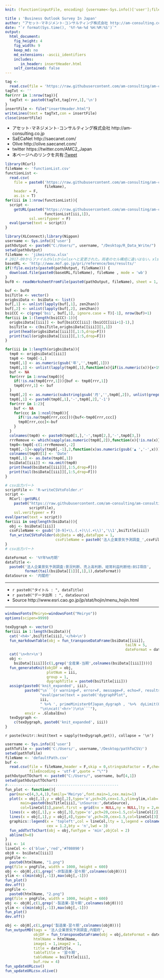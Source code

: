 ```yaml
---
knit: (function(inputFile, encoding) {username<-Sys.info()['user'];fileName<-'defaultPath.csv';pathToFile <-paste0('C:/Users/', username,'/Desktop/pathToCSV/');setwd(pathToFile);buf0<-read.csv(fileName,header = F,skip = 0,stringsAsFactor = F,check.names = F,fileEncoding = 'utf-8');htmlName<-'BusinessOutlookSurvey';rmarkdown::render(inputFile, encoding = encoding, output_file = paste0('C:/Users/',username,buf0[4,1],'am-consulting.co.jp-',htmlName,'.html')) })

title : 'Business Outlook Survey In Japan'
author: "アセット･マネジメント･コンサルティング株式会社 http://am-consulting.co.jp"
date: "`r format(Sys.time(), '%Y-%m-%d %H:%M:%S')`"
output: 
  html_document:
    fig_height: 4
    fig_width: 9  
    keep_md: no
    md_extensions: -ascii_identifiers 
    includes:
       in_header: insertHeader.html
    self_contained: false
---
```


```r
tag <-
  read.csv(file = 'https://raw.githubusercontent.com/am-consulting/am-consulting.github.io/master/components/insertHeader.csv',header = F,fileEncoding = 'UTF8')
tagTxt <- ''
for(rrr in 1:nrow(tag)){
  tagTxt <- paste0(tagTxt,tag[rrr,1],'\n')
}
insertFile <- file("insertHeader.html")
writeLines(text = tagTxt,con = insertFile)
close(insertFile)
```

- アセット･マネジメント･コンサルティング株式会社 http://am-consulting.co.jp
- SaECaNet http://saecanet.com/
- Olive http://olive.saecanet.com/
- twitter https://twitter.com/AMC2_Japan
- 本ページへのリンクを共有:<a href="https://twitter.com/share" class="twitter-share-button" data-via="AMC2_Japan" data-size="large">Tweet</a> <script>!function(d,s,id){var js,fjs=d.getElementsByTagName(s)[0],p=/^http:/.test(d.location)?'http':'https';if(!d.getElementById(id)){js=d.createElement(s);js.id=id;js.src=p+'://platform.twitter.com/widgets.js';fjs.parentNode.insertBefore(js,fjs);}}(document, 'script', 'twitter-wjs');</script>

```r
library(RCurl)
fileName <- 'functionList.csv'
functionList <-
  read.csv(
    file = paste0('https://raw.githubusercontent.com/am-consulting/am-consulting.github.io/master/csv/',
                  fileName),
    header = F,
    as.is = T)
for(iii in 1:nrow(functionList)){
  script <- 
    getURL(paste0("https://raw.githubusercontent.com/am-consulting/am-consulting.github.io/master/", 
                  functionList[iii,1]),
           ssl.verifypeer = F)
  eval(parse(text = script))
}
```

```r
library(XLConnect);library(Nippon)
username <- Sys.info()['user']
pathOutput <- paste0("C:/Users/", username, "/Desktop/R_Data_Write/")
setwd(pathOutput)
fileName <- 'jikeiretsu.xlsx'
# 2017-09からファイルがxlsからxlsxへと変更された。両者のセル構成に違いはない。xlsもダウンロード可能であるため折に触れ確認すること(2017-09-13)。
baseURL <- 'http://www.mof.go.jp/pri/reference/bos/results/'
if(!file.exists(paste0(pathOutput, fileName))) {
  download.file(paste0(baseURL,fileName), fileName , mode = 'wb')
}
buf0 <- readWorksheetFromFile(paste0(pathOutput, fileName), sheet = 1, header = F)
```

```r
buf <- buf0
bsiTitle <- vector()
origbsiData <- bsiData <- list()
buf[,1] <- unlist(lapply(buf[,1], zen2han))
buf[,2] <- unlist(lapply(buf[,2], zen2han))
bsiCCC <- c(grep('bsi', buf[,1], ignore.case = T)[-1], nrow(buf)+1)
for(iii in 1:(length(bsiCCC)-1)){
  origbsiData[[iii]] <- buf[bsiCCC[iii]:(bsiCCC[iii+1]-1),]
  bsiTitle <- c(bsiTitle,origbsiData[[iii]][1,1])
  print(head(origbsiData[[iii]][,1:5,drop=F]))
  print(tail(origbsiData[[iii]][,1:5,drop=F]))
}  
```

```r
for(iii in 1:length(origbsiData)){
  tmp0 <- origbsiData[[iii]]
  tmp0 <- tmp0[-1,]
  tmp0[,1] <- as.numeric(gsub('年','',tmp0[,1]))
  tmp0[,1] <- unlist(lapply(tmp0[,1],function(x){if(is.numeric(x)){x+1988}else{NA}}))
  buf <- NA
  for(rrr in 1:nrow(tmp0)){
    if(!is.na(tmp0[rrr,1])){buf <- tmp0[rrr,1]}
    tmp0[rrr,1] <- buf
  }
  tmp0[,2] <- as.numeric(substring(gsub('月','',tmp0[,2]), unlist(gregexpr('~',gsub('月','',tmp0[,2])))+1))
  tmp0[,1] <- paste0(tmp0[,1],'-',tmp0[,2],'-1')
  for(rrr in 1:2){
    buf <- NA
    for(ccc in 1:ncol(tmp0)){
      if(!is.na(tmp0[rrr,ccc])){buf<-tmp0[rrr,ccc]}
      tmp0[rrr,ccc]<-buf
    }
  }
  colnames(tmp0) <- paste0(tmp0[1,],'-',tmp0[2,],'-',tmp0[3,])
  rrrRemove <- which(sapply(as.numeric(tmp0[,2]),function(x){!is.na(x)}))[1]-1
  tmp0<-tmp0[-c(1:rrrRemove),-2]
  tmp0[,-1]<-apply(tmp0[,-1],2,function(x)as.numeric(gsub('▲ ','-',x)))
  colnames(tmp0)[1] <- 'Date'
  tmp0[,1] <- as.Date(tmp0[,1])
  bsiData[[iii]] <- na.omit(tmp0)
  print(head(bsiData[[iii]][,1:5,drop=F]))
  print(tail(bsiData[[iii]][,1:5,drop=F]))
}
```

```r
# csv出力パート
scriptFile <- 'R-writeCSVtoFolder.r'
script <-
  RCurl::getURL(
    paste0("https://raw.githubusercontent.com/am-consulting/am-consulting.github.io/master/",
           scriptFile),
    ssl.verifypeer = F)
eval(parse(text = script))
for(iii in seq(length(bsiData))){
  obj <- bsiData[[iii]]
  csvFileName <- gsub('[0-9]+\\.(.+)\\(.+\\)','\\1',bsiTitle[iii])
  fun_writeCSVtoFolder(objData = obj,dataType = 1,
                       csvFileName = paste0('法人企業景気予測調査_',csvFileName))
}
# csv出力パート
```

```r
dateFormat <- '%Y年%m月期'
dataTitle <- 
  paste0('法人企業景気予測調査:景況判断、売上高判断、経常利益判断他:BSI項目',
         format(tail(bsiData[[1]][,1],1),dateFormat))
dataSource <- '内閣府'
```
***

- `r paste0("タイトル : ", dataTitle)`
- `r paste0("データ出所 : ", dataSource)`
- Source http://www.esri.cao.go.jp/jp/stat/hojin/menu_hojin.html

***
```r
windowsFonts(Meiryo=windowsFont("Meiryo"))
options(scipen=9999)
```

```r
texDygraph <- vector()
for(iii in 1:length(bsiData)){
  cat('<h4>',bsiTitle[iii],'</h4>\n')
  fun_markdownTable(obj = fun_transposeDataFrame(bsiData[[iii]],
                                                       tailN = 5,
                                                       dateFormat = dateFormat))
  cat('\n<hr>\n')
  obj <- 
    bsiData[[iii]][c(1,grep('全産業-当期',colnames(bsiData[[iii]])))]
  fun_generateKnit(objDF = obj, 
                   plotNum = iii, 
                   group = 1, 
                   dygraphTitle = paste0(bsiTitle[iii]))
  assign(paste0('knit_expanded', iii),
         paste0("\n```{r warning=F, error=F, message=F, echo=F, results='asis'}\n\n",
                "eval(parse(text = paste0('dygraphPlot", 
                iii,
                " %>% ', primeMinisterOfJapan_dygraph , '%>%  dyLimit(0, color = \"red\")')))",
                "\n\ncat('<hr>')\n\n```"),
         envir = .GlobalEnv)
  texDygraph <- 
    c(texDygraph, paste0('knit_expanded', iii))
}
```

`r paste(knitr::knit(text = sapply(texDygraph,get)), collapse = '\n')`

```r
username <- Sys.info()['user']
pathToFile <- paste0('C:/Users/', username,'/Desktop/pathToCSV/')
setwd(pathToFile)
fileName <- 'defaultPath.csv'
buf <-
  read.csv(file = fileName,header = F,skip = 0,stringsAsFactor = F,check.names = F,
           fileEncoding = 'utf-8',quote = "\"")
pathOutputTOchart <- paste0("C:/Users/", username, buf[4,1])
setwd(pathOutputTOchart)
#---------------------------------------------------
fun_plot <- function(){
  par(mar=c(4,3,4,1),family='Meiryo',font.main=1,cex.main=1)
  plot(x = obj[,1],y = obj[,2],type='o',pch=20,cex=1.5,ylim=ylim,xlab='',ylab='',
       main=paste0(bsiTitle[iii],'\nSource:',dataSource),
       col=lineCol[1],panel.first = grid(nx = NULL,ny = NULL,lty = 2,equilogs = T))
  lines(x = obj[,1],y = obj[,3],type='o',pch=20,cex=1.5,col=lineCol[2])
  lines(x = obj[,1],y = obj[,4],type='o',pch=20,cex=1.5,col=lineCol[3])
  graphics::legend(x = 'topleft',col = lineCol,lty = 1,legend = colnames(obj)[-1],
                   cex = 1.2,bty = 'n',lwd = 3)
  fun_addTxtToChart(obj = obj,funType = 'min',objCol = 2)
  abline(h=0)
}
iii <- 14
lineCol <- c('blue','red','#708090')
obj0 <- bsiData[[iii]]
pngFile <-
  paste0(htmlName, "1.png")
png(file = pngFile, width = 1000, height = 600)
obj <- obj0[,c(1,grep('-非製造業-翌々期',colnames(obj0)))]
ylim <- c(min(obj[,-1]),max(obj[,-1]))
fun_plot()
dev.off()
pngFile <-
  paste0(htmlName, "2.png")
png(file = pngFile, width = 1000, height = 600)
obj <- obj0[,c(1,grep('-製造業-翌々期',colnames(obj0)))]
ylim <- c(min(obj[,-1]),max(obj[,-1]))
fun_plot()
dev.off()
```

```r
obj <- obj0[,c(1,grep('製造業-翌々期',colnames(obj0)))]
fun_outputMD(tags = '法人企業景気予測調査,内閣府',
             objDF = fun_transposeDataFrame(obj = obj,dateFormat = dateFormat),
             htmlName = htmlName,
             image1 = 1,image2 = 1,
             title = dataTitle,
             tableTitle = '翌々期',
             tableName = bsiTitle[iii],
             buf.row = 4)
fun_updateURLcsv()
fun_updateURLcsv.olive()
```

<script>MakeNegative();</script>
<script>
  (function(i,s,o,g,r,a,m){i['GoogleAnalyticsObject']=r;i[r]=i[r]||function(){
  (i[r].q=i[r].q||[]).push(arguments)},i[r].l=1*new Date();a=s.createElement(o),
  m=s.getElementsByTagName(o)[0];a.async=1;a.src=g;m.parentNode.insertBefore(a,m)
  })(window,document,'script','https://www.google-analytics.com/analytics.js','ga');

  ga('create', 'UA-3077339-5', 'auto');
  ga('send', 'pageview');

</script>
